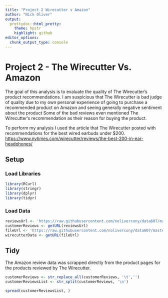 ```yaml
---
title: "Project 2 Wirecutter v Amazon"
author: "Nick Oliver"
output:
  prettydoc::html_pretty:
    theme: hpstr
    highlight: github
editor_options: 
  chunk_output_type: console
---
```


# Project 2 - The Wirecutter Vs. Amazon

The goal of this analysis is to evaluate the quality of The Wirecutter's product recommendations. I am suspicious that The Wirecutter is bad judge of quality due to my own personal experience of going to purchase a recommended product on Amazon and seeing generally negative sentiment about the product Some of the bad reviews even mentioned The Wirecutter's recommendation as their reason for buying the product.

To perform my analysis I used the article that The Wirecutter posted with recommendations for the best wired earbuds under $200. [https://www.nytimes.com/wirecutter/reviews/the-best-200-in-ear-headphones/](https://www.nytimes.com/wirecutter/reviews/the-best-200-in-ear-headphones/)

## Setup

### Load Libraries
```r
library(RCurl)
library(stringr)
library(dplyr)
library(tidyr)
```

### Load Data

```r
reviewsUrl <- 'https://raw.githubusercontent.com/nolivercuny/data607/master/project2/datasets/wirecuttervsamazon/Customer%20reviews'
customerReviews <- getURL(reviewsUrl)
fileUrl <- 'https://raw.githubusercontent.com/nolivercuny/data607/master/project2/datasets/wirecuttervsamazon/wirecutter_earbuds.csv'
wirecutterData <- getURL(fileUrl)
```

## Tidy

The Amazon review data was scrapped directly from the product pages for the products reviewed by The Wirecutter. 

```r
customerReviews <- str_replace_all(customerReviews, '\t','')
customerReviewsList <- str_split(customerReviews, '\n')
```


```r
spread(customerReviewsList, )
```